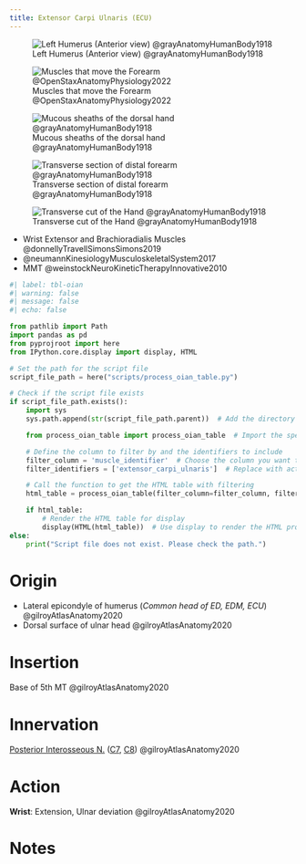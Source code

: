```yaml
---
title: Extensor Carpi Ulnaris (ECU)
---
```


![Left Humerus (Anterior view) @grayAnatomyHumanBody1918](/The Archive/Images/Gray anatomy 1918 images/Osteology/image207 gray1918 Left humerus. Anterior view.gif){#fig-gray1918-image207}


![Muscles that move the Forearm @OpenStaxAnatomyPhysiology2022](/The Archive/Images/OpenStax Anatomy and Physiology 2e/fig11.25 Muscles That Move the Forearm.jpeg){#fig-openstax-fig11.25}

![Mucous sheaths of the dorsal hand @grayAnatomyHumanBody1918](/The Archive/Images/Gray anatomy 1918 images/Myology/image424 The mucous sheaths of the tendons on the back of the wrist.gif)

![Transverse section of distal forearm @grayAnatomyHumanBody1918](/The Archive/Images/Gray anatomy 1918 images/Myology/image421 Transverse section across distal ends of radius and ulna.gif)

![Transverse cut of the Hand @grayAnatomyHumanBody1918](/The Archive/Images/Gray anatomy 1918 images/Myology/image422 Transverse section across the wrist and digits.gif)

::: {.callout title="Reading list"}

- Wrist Extensor and Brachioradialis Muscles @donnellyTravellSimonsSimons2019
- @neumannKinesiologyMusculoskeletalSystem2017
- MMT @weinstockNeuroKineticTherapyInnovative2010


:::


```python
#| label: tbl-oian
#| warning: false
#| message: false
#| echo: false

from pathlib import Path
import pandas as pd
from pyprojroot import here
from IPython.core.display import display, HTML

# Set the path for the script file
script_file_path = here("scripts/process_oian_table.py")

# Check if the script file exists
if script_file_path.exists():
    import sys
    sys.path.append(str(script_file_path.parent))  # Add the directory of the script to the system path

    from process_oian_table import process_oian_table  # Import the specific function

    # Define the column to filter by and the identifiers to include
    filter_column = 'muscle_identifier'  # Choose the column you want to filter by
    filter_identifiers = ['extensor_carpi_ulnaris']  # Replace with actual identifiers you want to include

    # Call the function to get the HTML table with filtering
    html_table = process_oian_table(filter_column=filter_column, filter_identifiers=filter_identifiers)

    if html_table:
        # Render the HTML table for display
        display(HTML(html_table))  # Use display to render the HTML properly
else:
    print("Script file does not exist. Please check the path.")

```


# Origin {#origin}

- Lateral epicondyle of humerus (*Common head of ED, EDM, ECU*) @gilroyAtlasAnatomy2020
- Dorsal surface of ulnar head @gilroyAtlasAnatomy2020




# Insertion {#insertion}

Base of 5th MT @gilroyAtlasAnatomy2020

# Innervation {#innervation}

[Posterior Interosseous N.]({{< var ref-posterior-interosseous-nerve.path >}}) ([C7]({{< var ref-nerve-root.c7 >}}), [C8]({{< var ref-nerve-root.c8 >}})) @gilroyAtlasAnatomy2020


# Action {#action}

**Wrist**: Extension, Ulnar deviation @gilroyAtlasAnatomy2020



# Notes